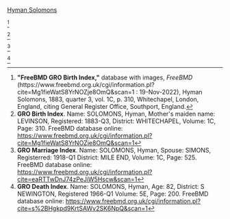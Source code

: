 [[Solomons-289 | Hyman Solomons]]

<ref>
'''"FreeBMD GRO Birth Index,"''' database with images, ''FreeBMD'' (https://www.freebmd.org.uk/cgi/information.pl?cite=Mg1fieWatS8YrNOZje8OmQ&scan=1 : 19-Nov-2022),
Hyman Solomons, 1883, quarter 3, vol. 1C, p. 310, Whitechapel, London, England,
citing General Register Office, Southport, England.
</ref>

<ref>
'''GRO Birth Index'''. Name: SOLOMONS, Hyman, Mother's maiden name: LEVINSON, Registered: 1883-Q3, District: WHITECHAPEL, Volume:  1C, Page:  310.
FreeBMD database online: https://www.freebmd.org.uk/cgi/information.pl?cite=Mg1fieWatS8YrNOZje8OmQ&scan=1
</ref>

<ref name="Marriage Certificate">
'''GRO Marriage Index'''. Name: SOLOMONS, Hyman, Spouse: SIMONS, Registerred: 1918-Q1 District: MILE END, Volume:  1C, Page:  525. 
FreeBMD database online: https://www.freebmd.org.uk/cgi/information.pl?cite=eaRTTwDnJ74zPeJiW5Hscw&scan=1
</ref>

<ref>
'''GRO Death Index'''. Name: SOLOMONS, Hyman, Age: 82, District: S NEWINGTON, Registered 1966-Q1 Volume: 5E, Page:  200. 
FreeBMD database online: https://www.freebmd.org.uk/cgi/information.pl?cite=s%2BHgkpd9KrtSAWv2SK6NpQ&scan=1
</ref>